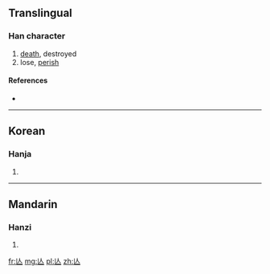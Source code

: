 {{also|亡}}
==Translingual==

===Han character===
{{Han char|rn=9|rad=人|as=01|sn=3|four=|canj=人女 (OV)}}

# [[death]], destroyed
# lose, [[perish]]

====References====
* {{Han ref|kx=0091.051|hdz=10103.030|uh=4EBE|ud=20158}}

----

==Korean==

===Hanja===
{{ko-hanja|hangeul=[[망]], [[무]]|rv=mang, mu|mr=mang, mu}}

# {{defn|Korean|sort=人01}}

----

==Mandarin==

===Hanzi===
{{cmn-hanzi|pin=[[wáng]] ([[wang2]])|wg=wang<sup>2</sup>}}

# {{defn|Mandarin|sort=人01}}

[[fr:亾]]
[[mg:亾]]
[[pl:亾]]
[[zh:亾]]